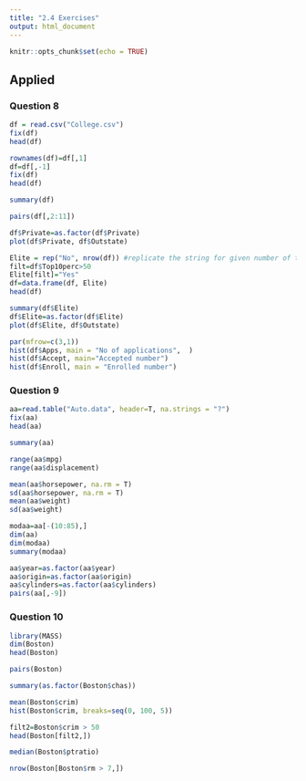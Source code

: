 ```yaml
---
title: "2.4 Exercises"
output: html_document
---
```


```r
knitr::opts_chunk$set(echo = TRUE)
```

## Applied

### Question 8

```r
df = read.csv("College.csv")
fix(df)
head(df)
```
```r
rownames(df)=df[,1]
df=df[,-1]
fix(df)
head(df)
```
```r
summary(df)
```
```r
pairs(df[,2:11])
```
```r
df$Private=as.factor(df$Private)
plot(df$Private, df$Outstate)
```
```r
Elite = rep("No", nrow(df)) #replicate the string for given number of times i.e now of rows in df
filt=df$Top10perc>50
Elite[filt]="Yes"
df=data.frame(df, Elite)
head(df)
```
```r
summary(df$Elite)
df$Elite=as.factor(df$Elite)
plot(df$Elite, df$Outstate)
```
```r
par(mfrow=c(3,1))
hist(df$Apps, main = "No of applications",  )
hist(df$Accept, main="Accepted number")
hist(df$Enroll, main = "Enrolled number")
```
### Question 9

```r
aa=read.table("Auto.data", header=T, na.strings = "?")
fix(aa)
head(aa)
```
```r
summary(aa)
```

```r
range(aa$mpg)
range(aa$displacement)
```
```r
mean(aa$horsepower, na.rm = T)
sd(aa$horsepower, na.rm = T)
mean(aa$weight)
sd(aa$weight)
```
```r
modaa=aa[-(10:85),]
dim(aa)
dim(modaa)
summary(modaa)
```
```r
aa$year=as.factor(aa$year)
aa$origin=as.factor(aa$origin)
aa$cylinders=as.factor(aa$cylinders)
pairs(aa[,-9])
```

### Question 10

```r
library(MASS)
dim(Boston)
head(Boston)
```
```r
pairs(Boston)
```
```r
summary(as.factor(Boston$chas))
```
```r
mean(Boston$crim)
hist(Boston$crim, breaks=seq(0, 100, 5))
```
```r
filt2=Boston$crim > 50
head(Boston[filt2,])
```
```r
median(Boston$ptratio)
```
```r
nrow(Boston[Boston$rm > 7,])
```
